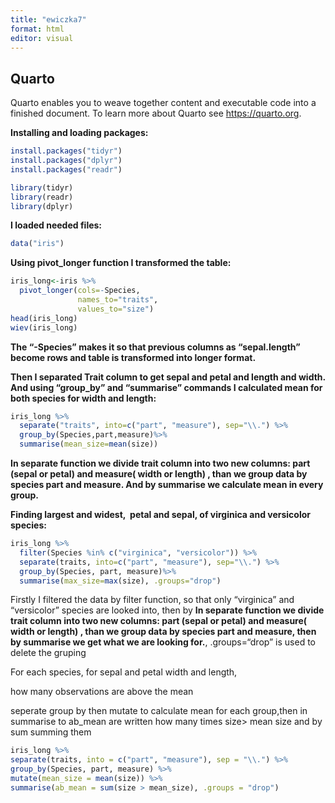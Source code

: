---
title: "ewiczka7"
format: html
editor: visual
---

## Quarto

Quarto enables you to weave together content and executable code into a finished document. To learn more about Quarto see <https://quarto.org>.

**Installing and loading packages:**

```{r}
install.packages("tidyr")
install.packages("dplyr")
install.packages("readr")
```

```{r}
library(tidyr)
library(readr)
library(dplyr)
```

**I loaded needed files:**

```{r}
data("iris")
```

**Using pivot_longer function I transformed the table:**

```{r}
iris_long<-iris %>%
  pivot_longer(cols=-Species,
               names_to="traits",
               values_to="size")
head(iris_long)
wiev(iris_long)
```

**The "-Species" makes it so that previous columns as "sepal.length" become rows and table is transformed into longer format.**

**Then I separated Trait column to get sepal and petal and length and width. And using "group_by" and "summarise" commands I calculated mean for both species for width and length:**

```{r}

iris_long %>%
  separate("traits", into=c("part", "measure"), sep="\\.") %>%
  group_by(Species,part,measure)%>%
  summarise(mean_size=mean(size))
```

**In separate function we divide trait column into two new columns: part (sepal or petal) and measure( width or length) , than we group data by species part and measure. And by summarise we calculate mean in every group.**

**Finding largest and widest,  petal and sepal, of virginica and versicolor species:**

```{r}
iris_long %>%
  filter(Species %in% c("virginica", "versicolor")) %>%
  separate(traits, into=c("part", "measure"), sep="\\.") %>%
  group_by(Species, part, measure)%>%
  summarise(max_size=max(size), .groups="drop")
```

Firstly I filtered the data by filter function, so that only "virginica" and "versicolor" species are looked into, then by **In separate function we divide trait column into two new columns: part (sepal or petal) and measure( width or length) , than we group data by species part and measure, then by summarise we get what we are looking for.**, .groups="drop" is used to delete the gruping

For each species, for sepal and petal width and length,

how many observations are above the mean

seperate group by then mutate to calculate mean for each group,then in summarise to ab_mean are written how many times size\> mean size and by sum summing them

```{r}
iris_long %>%
separate(traits, into = c("part", "measure"), sep = "\\.") %>%
group_by(Species, part, measure) %>%
mutate(mean_size = mean(size)) %>%
summarise(ab_mean = sum(size > mean_size), .groups = "drop")
```
